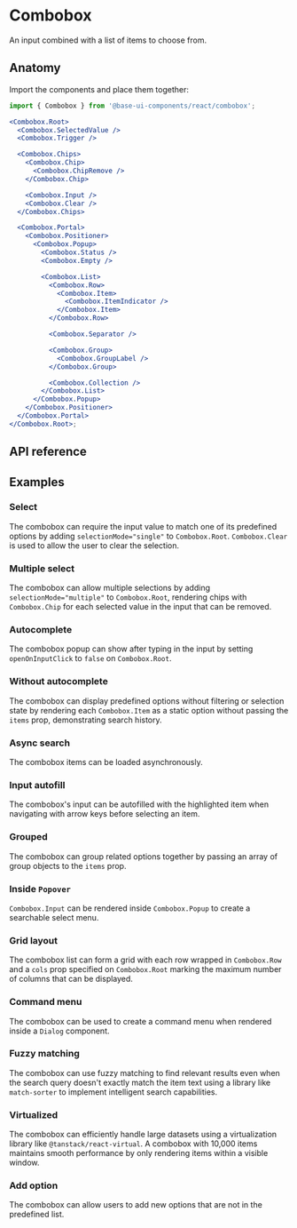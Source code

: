 # Combobox

<Subtitle>An input combined with a list of items to choose from.</Subtitle>
<Meta
  name="description"
  content="A high-quality, unstyled React combobox component that renders an input combined with a list of items to choose from."
/>

<Demo path="./demos/hero" />

## Anatomy

Import the components and place them together:

```jsx title="Anatomy"
import { Combobox } from '@base-ui-components/react/combobox';

<Combobox.Root>
  <Combobox.SelectedValue />
  <Combobox.Trigger />

  <Combobox.Chips>
    <Combobox.Chip>
      <Combobox.ChipRemove />
    </Combobox.Chip>

    <Combobox.Input />
    <Combobox.Clear />
  </Combobox.Chips>

  <Combobox.Portal>
    <Combobox.Positioner>
      <Combobox.Popup>
        <Combobox.Status />
        <Combobox.Empty />

        <Combobox.List>
          <Combobox.Row>
            <Combobox.Item>
              <Combobox.ItemIndicator />
            </Combobox.Item>
          </Combobox.Row>

          <Combobox.Separator />

          <Combobox.Group>
            <Combobox.GroupLabel />
          </Combobox.Group>

          <Combobox.Collection />
        </Combobox.List>
      </Combobox.Popup>
    </Combobox.Positioner>
  </Combobox.Portal>
</Combobox.Root>;
```

## API reference

<Reference
  component="Combobox"
  parts="Root, Input, Clear, Trigger, Chips, Chip, ChipRemove, SelectedValue, List, Portal, Positioner, Popup, Status, Empty, Collection, Row, Item, ItemIndicator, Group, GroupLabel, Separator"
/>

## Examples

### Select

The combobox can require the input value to match one of its predefined options by adding `selectionMode="single"` to `Combobox.Root`. `Combobox.Clear` is used to allow the user to clear the selection.

<Demo path="./demos/select" compact />

### Multiple select

The combobox can allow multiple selections by adding `selectionMode="multiple"` to `Combobox.Root`, rendering chips with `Combobox.Chip` for each selected value in the input that can be removed.

<Demo path="./demos/multiple" compact />

### Autocomplete

The combobox popup can show after typing in the input by setting `openOnInputClick` to `false` on `Combobox.Root`.

<Demo path="./demos/autocomplete" compact />

### Without autocomplete

The combobox can display predefined options without filtering or selection state by rendering each `Combobox.Item` as a static option without passing the `items` prop, demonstrating search history.

<Demo path="./demos/without-autocomplete" compact />

### Async search

The combobox items can be loaded asynchronously.

<Demo path="./demos/async" compact />

### Input autofill

The combobox's input can be autofilled with the highlighted item when navigating with arrow keys before selecting an item.

<Demo path="./demos/autofill" compact />

### Grouped

The combobox can group related options together by passing an array of group objects to the `items` prop.

<Demo path="./demos/grouped" compact />

### Inside `Popover`

`Combobox.Input` can be rendered inside `Combobox.Popup` to create a searchable select menu.

<Demo path="./demos/inside-popover" compact />

### Grid layout

The combobox list can form a grid with each row wrapped in `Combobox.Row` and a `cols` prop specified on `Combobox.Root` marking the maximum number of columns that can be displayed.

<Demo path="./demos/grid" compact />

### Command menu

The combobox can be used to create a command menu when rendered inside a `Dialog` component.

<Demo path="./demos/command-menu" compact />

### Fuzzy matching

The combobox can use fuzzy matching to find relevant results even when the search query doesn't exactly match the item text using a library like `match-sorter` to implement intelligent search capabilities.

<Demo path="./demos/fuzzy-matching" compact />

### Virtualized

The combobox can efficiently handle large datasets using a virtualization library like `@tanstack/react-virtual`. A combobox with 10,000 items maintains smooth performance by only rendering items within a visible window.

<Demo path="./demos/virtualized" compact />

### Add option

The combobox can allow users to add new options that are not in the predefined list.

<Demo path="./demos/add-option" compact />
